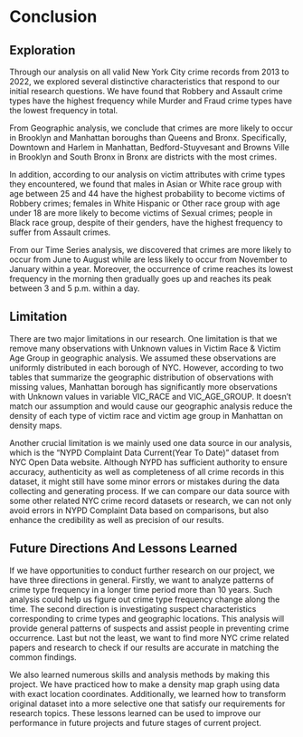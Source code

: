 # Conclusion

## Exploration

Through our analysis on all valid New York City crime records from 2013 to 2022, we explored several distinctive characteristics that respond to our initial research questions. We have found that Robbery and Assault crime types have the highest frequency while Murder and Fraud crime types have the lowest frequency in total. 

From Geographic analysis, we conclude that crimes are more likely to occur in Brooklyn and Manhattan boroughs than Queens and Bronx. Specifically, Downtown and Harlem in Manhattan, Bedford-Stuyvesant and Browns Ville in Brooklyn and South Bronx in Bronx are districts with the most crimes. 

In addition, according to our analysis on victim attributes with crime types they encountered, we found that males in Asian or White race group with age between 25 and 44 have the highest probability to become victims of Robbery crimes; females in White Hispanic or Other race group with age under 18 are more likely to become victims of Sexual crimes; people in Black race group, despite of their genders, have the highest frequency to suffer from Assault crimes.

From our Time Series analysis, we discovered that crimes are more likely to occur from June to August while are less likely to occur from November to January within a year. Moreover, the occurrence of crime reaches its lowest frequency in the morning then gradually goes up and reaches its peak between 3 and 5 p.m. within a day. 

## Limitation

There are two major limitations in our research. One limitation is that we remove many observations with Unknown values in Victim Race & Victim Age Group in geographic analysis. We assumed these observations are uniformly distributed in each borough of NYC. However, according to two tables that summarize the geographic distribution of observations with missing values, Manhattan borough has significantly more observations with Unknown values in variable VIC_RACE and VIC_AGE_GROUP. It doesn’t match our assumption and would cause our geographic analysis reduce the density of each type of victim race and victim age group in Manhattan on density maps.

Another crucial limitation is we mainly used one data source in our analysis, which is the “NYPD Complaint Data Current(Year To Date)” dataset from NYC Open Data website. Although NYPD has sufficient authority to ensure accuracy, authenticity as well as completeness of all crime records in this dataset, it might still have some minor errors or mistakes during the data collecting and generating process. If we can compare our data source with some other related NYC crime record datasets or research, we can not only avoid errors in NYPD Complaint Data based on comparisons, but also enhance the credibility as well as precision of our results.

## Future Directions And Lessons Learned

If we have opportunities to conduct further research on our project, we have three directions in general. Firstly, we want to analyze patterns of crime type frequency in a longer time period more than 10 years. Such analysis could help us figure out crime type frequency change along the time. The second direction is investigating suspect characteristics corresponding to crime types and geographic locations. This analysis will provide general patterns of suspects and assist people in preventing crime occurrence. Last but not the least, we want to find more NYC crime related papers and research to check if our results are accurate in matching the common findings.

We also learned numerous skills and analysis methods by making this project. We have practiced how to make a density map graph using data with exact location coordinates. Additionally, we learned how to transform original dataset into a more selective one that satisfy our requirements for research topics. These lessons learned can be used to improve our performance in future projects and future stages of current project.